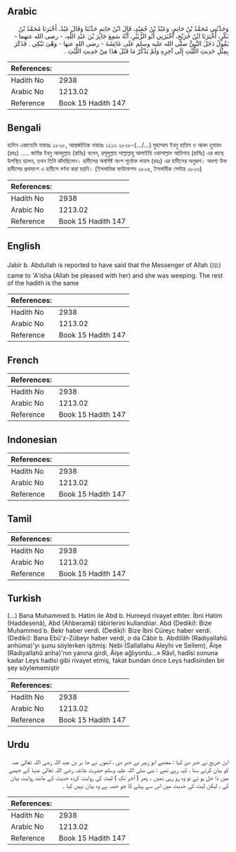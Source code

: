 ## Arabic


<div dir="rtl" lang="ar" style={{fontSize:'larger',backgroundColor:'#f8f9fa',padding:20}}>
وَحَدَّثَنِي مُحَمَّدُ بْنُ حَاتِمٍ، وَعَبْدُ بْنُ حُمَيْدٍ، قَالَ ابْنُ حَاتِمٍ حَدَّثَنَا وَقَالَ عَبْدٌ، أَخْبَرَنَا مُحَمَّدُ بْنُ بَكْرٍ، أَخْبَرَنَا ابْنُ جُرَيْجٍ، أَخْبَرَنِي أَبُو الزُّبَيْرِ، أَنَّهُ سَمِعَ جَابِرَ بْنَ عَبْدِ اللَّهِ، - رضى الله عنهما - يَقُولُ دَخَلَ النَّبِيُّ صلى الله عليه وسلم عَلَى عَائِشَةَ - رضى الله عنها - وَهْىَ تَبْكِي ‏.‏ فَذَكَرَ بِمِثْلِ حَدِيثِ اللَّيْثِ إِلَى آخِرِهِ وَلَمْ يَذْكُرْ مَا قَبْلَ هَذَا مِنْ حَدِيثِ اللَّيْثِ ‏.‏
</div>
<div style={{backgroundColor:'#f8f9fa',padding:20, marginBottom: 10}}><table> <thead> <tr> <th>References:</th> <th></th> </tr> </thead> <tbody><tr><td>Hadith No</td><td>2938</td></tr><tr><td>Arabic No</td><td>1213.02</td></tr><tr><td>Reference</td><td>Book 15 Hadith 147</td></tr></tbody></table></div>

## Bengali


<div dir="ltr" lang="bn" style={{fontSize:'larger',backgroundColor:'#f8f9fa',padding:20}}>
হাদিস একাডেমি নাম্বারঃ ২৮২৮, আন্তর্জাতিক নাম্বারঃ ১২১৩ ২৮২৮-(.../...) মুহাম্মাদ ইবনু হাতিম ও আবদ হুমায়দ (রহঃ) ..... জাবির ইবনু আবদুল্লাহ (রাযিঃ) বলেন, রসূলুল্লাহ সাল্লাল্লাহু আলাইহি ওয়াসাল্লাম আয়িশাহ (রাযিঃ) এর কাছে উপস্থিত হলেন, তখন তিনি কাঁদছিলেন। হাদীসের অবশিষ্ট অংশ পূর্বোক্ত লায়স (রহঃ) এর হাদীসের অনুরূপ। অবশ্য উক্ত হাদীসের প্রথমাংশ এ হাদীসে বর্ণনা করা হয়নি। (ইসলামিক ফাউন্ডেশন ২৮০৫, ইসলামীক সেন্টার ২৮০৩)
</div>
<div style={{backgroundColor:'#f8f9fa',padding:20, marginBottom: 10}}><table> <thead> <tr> <th>References:</th> <th></th> </tr> </thead> <tbody><tr><td>Hadith No</td><td>2938</td></tr><tr><td>Arabic No</td><td>1213.02</td></tr><tr><td>Reference</td><td>Book 15 Hadith 147</td></tr></tbody></table></div>

## English


<div dir="ltr" lang="en" style={{fontSize:'larger',backgroundColor:'#f8f9fa',padding:20}}>
Jabir b. Abdullah is reported to have said that the Messenger of Allah (ﷺ) came to 'A'isha (Allah be pleased with her) and she was weeping. The rest of the hadith is the same
</div>
<div style={{backgroundColor:'#f8f9fa',padding:20, marginBottom: 10}}><table> <thead> <tr> <th>References:</th> <th></th> </tr> </thead> <tbody><tr><td>Hadith No</td><td>2938</td></tr><tr><td>Arabic No</td><td>1213.02</td></tr><tr><td>Reference</td><td>Book 15 Hadith 147</td></tr></tbody></table></div>

## French


<div dir="ltr" lang="fr" style={{fontSize:'larger',backgroundColor:'#f8f9fa',padding:20}}>

</div>
<div style={{backgroundColor:'#f8f9fa',padding:20, marginBottom: 10}}><table> <thead> <tr> <th>References:</th> <th></th> </tr> </thead> <tbody><tr><td>Hadith No</td><td>2938</td></tr><tr><td>Arabic No</td><td>1213.02</td></tr><tr><td>Reference</td><td>Book 15 Hadith 147</td></tr></tbody></table></div>

## Indonesian


<div dir="ltr" lang="id" style={{fontSize:'larger',backgroundColor:'#f8f9fa',padding:20}}>

</div>
<div style={{backgroundColor:'#f8f9fa',padding:20, marginBottom: 10}}><table> <thead> <tr> <th>References:</th> <th></th> </tr> </thead> <tbody><tr><td>Hadith No</td><td>2938</td></tr><tr><td>Arabic No</td><td>1213.02</td></tr><tr><td>Reference</td><td>Book 15 Hadith 147</td></tr></tbody></table></div>

## Tamil


<div dir="ltr" lang="ta" style={{fontSize:'larger',backgroundColor:'#f8f9fa',padding:20}}>

</div>
<div style={{backgroundColor:'#f8f9fa',padding:20, marginBottom: 10}}><table> <thead> <tr> <th>References:</th> <th></th> </tr> </thead> <tbody><tr><td>Hadith No</td><td>2938</td></tr><tr><td>Arabic No</td><td>1213.02</td></tr><tr><td>Reference</td><td>Book 15 Hadith 147</td></tr></tbody></table></div>

## Turkish


<div dir="ltr" lang="tr" style={{fontSize:'larger',backgroundColor:'#f8f9fa',padding:20}}>
(…) Bana Muhammed b. Hatim ile Abd b. Humeyd rivayet ettiler. İbni Hatim (Haddesenâ), Abd (Ahberamâ) tâbirlerini kullandılar. Abd (Dediki): Bize Muhammed b. Bekr haber verdi. (Dediki): Bize İbni Cüreyc haber verdi. (Dediki): Bana Ebû'z-Zübeyr haber verdi, o da Câbir b. Abdillâh (Radiyallahû anhüma)'yı şunu söylerken işitmiş: Nebi (Sallallahu Aleyhi ve Sellem), Âişe (Radiyallahû anha)'nın yanına girdi, Âişe ağlıyordu...» Râvî, hadîsi sonuna kadar Leys hadisi gibi rivayet etmiş, fakat bundan önce Leys hadîsinden bir şey söylememiştir
</div>
<div style={{backgroundColor:'#f8f9fa',padding:20, marginBottom: 10}}><table> <thead> <tr> <th>References:</th> <th></th> </tr> </thead> <tbody><tr><td>Hadith No</td><td>2938</td></tr><tr><td>Arabic No</td><td>1213.02</td></tr><tr><td>Reference</td><td>Book 15 Hadith 147</td></tr></tbody></table></div>

## Urdu


<div dir="rtl" lang="ur" style={{fontSize:'larger',backgroundColor:'#f8f9fa',padding:20}}>
ابن جریج نے خبر دی کہا : مجھے ابو زبیر نے خبر دی ، انھوں نے جا بر بن عبد اللہ رضی اللہ تعالیٰ عنہ کو بیان کرتے سنا ، کہہ رہے تھے : نبی صلی اللہ علیہ وسلم حضرت عائشہ رضی اللہ تعالیٰ عنہا کے خیمے میں دا خل ہو ئے تو وہ رو رہی تھیں ۔ پھر ( آخر تک ) لیث کی روایت کردہ حدیث کے مانند روایت بیان کی ، لیکن لیث کی حدیث میں اس سے پہلے کا جو حصہ ہے وہ بیان نہیں کیا ۔
</div>
<div style={{backgroundColor:'#f8f9fa',padding:20, marginBottom: 10}}><table> <thead> <tr> <th>References:</th> <th></th> </tr> </thead> <tbody><tr><td>Hadith No</td><td>2938</td></tr><tr><td>Arabic No</td><td>1213.02</td></tr><tr><td>Reference</td><td>Book 15 Hadith 147</td></tr></tbody></table></div>